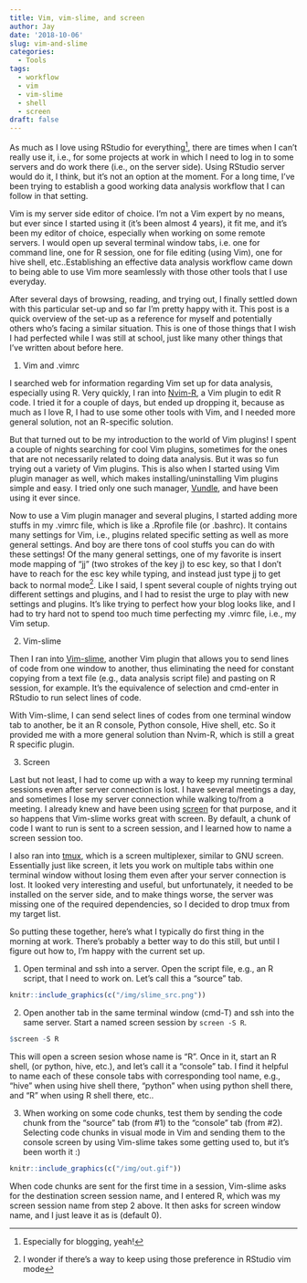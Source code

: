 ```yaml
---
title: Vim, vim-slime, and screen
author: Jay
date: '2018-10-06'
slug: vim-and-slime
categories:
  - Tools
tags:
  - workflow
  - vim
  - vim-slime
  - shell
  - screen
draft: false
---
```


As much as I love using RStudio for everything^[Especially for blogging, yeah!], there are times when I can't really use it, i.e., for some projects at work in which I need to log in to some servers and do work there (i.e., on the server side). Using RStudio server would do it, I think, but it's not an option at the moment. For a long time, I've been trying to establish a good working data analysis workflow that I can follow in that setting.  

Vim is my server side editor of choice. I'm not a Vim expert by no means, but ever since I started using it (it's been almost 4 years), it fit me, and it's been my editor of choice, especially when working on some remote servers. I would open up several terminal window tabs, i.e. one for command line, one for R session, one for file editing (using Vim), one for hive shell, etc..Establishing an effective data analysis workflow came down to being able to use Vim more seamlessly with those other tools that I use everyday.  

After several days of browsing, reading, and trying out, I finally settled down with this particular set-up and so far I'm pretty happy with it. This post is a quick overview of the set-up as a reference for myself and potentially others who's facing a similar situation. This is one of those things that I wish I had perfected while I was still at school, just like many other things that I've written about before here. 

1. Vim and .vimrc

I searched web for information regarding Vim set up for data analysis, especially using R. Very quickly, I ran into [Nvim-R](https://github.com/jalvesaq/Nvim-R), a Vim plugin to edit R code. I tried it for a couple of days, but ended up dropping it, because as much as I love R, I had to use some other tools with Vim, and I needed more general solution, not an R-specific solution. 

But that turned out to be my introduction to the world of Vim plugins! I spent a couple of nights searching for cool Vim plugins, sometimes for the ones that are not necessarily related to doing data analysis. But it was so fun trying out a variety of Vim plugins. This is also when I started using Vim plugin manager as well, which makes installing/uninstalling Vim plugins simple and easy. I tried only one such manager, [Vundle](https://github.com/VundleVim/Vundle.vim), and have been using it ever since. 

Now to use a Vim plugin manager and several plugins, I started adding more stuffs in my .vimrc file, which is like a .Rprofile file (or .bashrc). It contains many settings for Vim, i.e., plugins related specific setting as well as more general settings. And boy are there tons of cool stuffs you can do with these settings! Of the many general settings, one of my favorite is insert mode mapping of "jj" (two strokes of the key j) to esc key, so that I don't have to reach for the esc key while typing, and instead just type jj to get back to normal mode^[I wonder if there's a way to keep using those preference in RStudio vim mode]. Like I said, I spent several couple of nights trying out different settings and plugins, and I had to resist the urge to play with new settings and plugins. It's like trying to perfect how your blog looks like, and I had to try hard not to spend too much time perfecting my .vimrc file, i.e., my Vim setup.  

2. Vim-slime

Then I ran into [Vim-slime](https://github.com/jpalardy/vim-slime), another Vim plugin that allows you to send lines of code from one window to another, thus eliminating the need for constant copying from a text file (e.g., data analysis script file) and pasting on R session, for example. It's the equivalence of selection and cmd-enter in RStudio to run select lines of code. 

With Vim-slime, I can send select lines of codes from one terminal window tab to another, be it an R console, Python console, Hive shell, etc. So it provided me with a more general solution than Nvim-R, which is still a great R specific plugin. 

3. Screen

Last but not least, I had to come up with a way to keep my running terminal sessions even after server connection is lost. I have several meetings a day, and sometimes I lose my server connection while walking to/from a meeting. I already knew and have been using [screen](https://www.gnu.org/software/screen/) for that purpose, and it so happens that Vim-slime works great with screen. By default, a chunk of code I want to run is sent to a screen session, and I learned how to name a screen session too. 

I also ran into [tmux](https://github.com/tmux/tmux), which is a screen multiplexer, similar to GNU screen. Essentially just like screen, it lets you work on multiple tabs within one terminal window without losing them even after your server connection is lost. It looked very interesting and useful, but unfortunately, it needed to be installed on the server side, and to make things worse, the server was missing one of the required dependencies, so I decided to drop tmux from my target list. 

So putting these together, here's what I typically do first thing in the morning at work. There's probably a better way to do this still, but until I figure out how to, I'm happy with the current set up. 

1. Open terminal and ssh into a server. Open the script file, e.g., an R script, that I need to work on. Let's call this a "source" tab. 

```r
knitr::include_graphics(c("/img/slime_src.png"))
```

2. Open another tab in the same terminal window (cmd-T) and ssh into the same server. Start a named screen session by `screen -S R`.

```r
$screen -S R
```

This will open a screen sesion whose name is "R". Once in it, start an R shell, (or python, hive, etc.), and let's call it a "console" tab. I find it helpful to name each of these console tabs with corresponding tool name, e.g., "hive" when using hive shell there, "python" when using python shell there, and "R" when using R shell there, etc..  

3. When working on some code chunks, test them by sending the code chunk from the "source" tab (from #1) to the "console" tab (from #2). Selecting code chunks in visual mode in Vim and sending them to the console screen by <ctrl-c><ctrl-c> using Vim-slime takes some getting used to, but it's been worth it :)

```r
knitr::include_graphics(c("/img/out.gif"))
```

When code chunks are sent for the first time in a session, Vim-slime asks for the destination screen session name, and I entered R, which was my screen session name from step 2 above. It then asks for screen window name, and I just leave it as is (default 0).   

